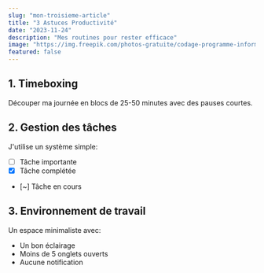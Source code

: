 ```yaml
---
slug: "mon-troisieme-article"
title: "3 Astuces Productivité"
date: "2023-11-24"
description: "Mes routines pour rester efficace"
image: "https://img.freepik.com/photos-gratuite/codage-programme-informatique-ecran_53876-138060.jpg?semt=ais_hybrid&w=740"
featured: false
---
```


## 1. Timeboxing

Découper ma journée en blocs de 25-50 minutes avec des pauses courtes.

## 2. Gestion des tâches

J'utilise un système simple:

- [ ] Tâche importante
- [x] Tâche complétée
- [~] Tâche en cours

## 3. Environnement de travail

Un espace minimaliste avec:

- Un bon éclairage
- Moins de 5 onglets ouverts
- Aucune notification
